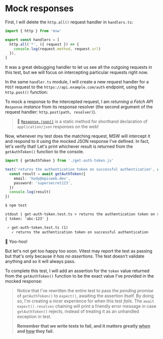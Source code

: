# Mock responses

First, I will delete the `http.all()` request handler in `handlers.ts`:

```ts filename=handlers.ts remove=4-6
import { http } from 'msw'

export const handlers = [
  http.all('*', ({ request }) => {
    console.log(request.method, request.url)
  }),
]
```

It was a great debugging handler to let us see all the outgoing requests in this test, but we will focus on intercepting particular requests right now.

In the same `handler.ts` module, I will create a new request handler for a `POST` request to the `https://api.example.com/auth` endpoint, using the `http.post()` function:

<CodeFile file="handlers.ts" highlight="4-8" />

To mock a response to the intercepted request, I am _returning a Fetch API `Response` instance_ from its response resolver (the second argument of the request handler: `http.post(path, resolver)`).

> :owl: [`Response.json()`](https://developer.mozilla.org/en-US/docs/Web/API/Response/json_static) is a static method for shorthand declaration of `application/json` responses on the web!

Now, whenever my test does the matching request, MSW will intercept it and respond to it using the mocked JSON response I've defined. In fact, let's verify that! Let's print whichever result is returned from the `getAuthToken()` function to the console.

```ts filename=get-auth-token.test.ts add=4,8
import { getAuthToken } from './get-auth-token.js'

test('returns the authentication token on successful authentication', async () => {
  const result = await getAuthToken({
    email: 'kody@epicweb.dev',
    password: 'supersecret123',
  })
  console.log(result)
})
```

```txt highlight=4
$ npm test

stdout | get-auth-token.test.ts > returns the authentication token on successful authentication
{ token: 'abc-123' }

 ✓ get-auth-token.test.ts (1)
   ✓ returns the authentication token on successful authentication
```

:tada: Yoo-hoo!

But let's not get too happy too soon. Vitest may report the test as passing but that's only because _it has no assertions_. The test doesn't validate anything and so it will always pass.

To complete this test, I will add an assertion for the `token` value returned from the `getAuthToken()` function to be the exact value I've provided in the mocked response:

<CodeFile file="get-auth-token.test.ts" highlight="9" />

> Notice that I've rewritten the entire test to pass the _pending promise_ of `getAuthToken()` to `expect()`, awaiting the assertion itself. By doing so, I'm creating a nicer experience for when this test _fails_. The `await expect().resolves` chaining will print a friendly error message in case `getAuthToken()` rejects, instead of treating it as an unhandled exception in test.
>
> **Remember that we write tests to fail, and it matters greatly <u>when</u> and <u>how</u> they fail.**
